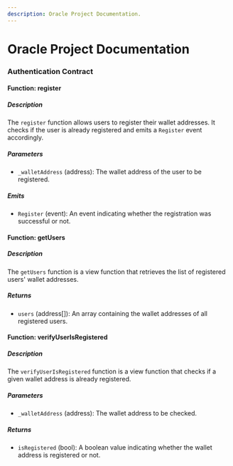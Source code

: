 ```yaml
---
description: Oracle Project Documentation.
---
```


# Oracle Project Documentation

### Authentication Contract

#### Function: register

##### Description

The `register` function allows users to register their wallet addresses. It checks if the user is already registered and emits a `Register` event accordingly.

##### Parameters

-   `_walletAddress` (address): The wallet address of the user to be registered.

##### Emits

-   `Register` (event): An event indicating whether the registration was successful or not.

#### Function: getUsers

##### Description

The `getUsers` function is a view function that retrieves the list of registered users' wallet addresses.

##### Returns

-   `users` (address[]): An array containing the wallet addresses of all registered users.

#### Function: verifyUserIsRegistered

##### Description

The `verifyUserIsRegistered` function is a view function that checks if a given wallet address is already registered.

##### Parameters

-   `_walletAddress` (address): The wallet address to be checked.

##### Returns

-   `isRegistered` (bool): A boolean value indicating whether the wallet address is registered or not.
